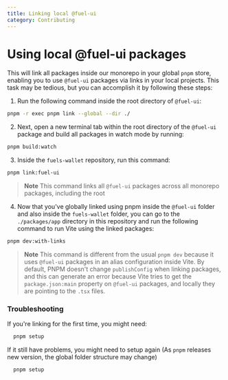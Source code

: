 ```yaml
---
title: Linking local @fuel-ui
category: Contributing
---
```


# Using local @fuel-ui packages

This will link all packages inside our monorepo in your global `pnpm` store, enabling you to use `@fuel-ui` packages via links in your local projects. This task may be tedious, but you can accomplish it by following these steps:

1. Run the following command inside the root directory of `@fuel-ui`:

```sh
pnpm -r exec pnpm link --global --dir ./
```

2. Next, open a new terminal tab within the root directory of the `@fuel-ui` package and build all packages in watch mode by running:

```sh
pnpm build:watch
```

3. Inside the `fuels-wallet` repository, run this command:

```sh
pnpm link:fuel-ui
```

> **Note**
> This command links all `@fuel-ui` packages across all monorepo packages, including the root

4. Now that you've globally linked using pnpm inside the `@fuel-ui` folder and also inside the `fuels-wallet` folder, you can go to the `./packages/app` directory in this repository and run the following command to run Vite using the linked packages:

```sh
pnpm dev:with-links
```

> **Note**
> This command is different from the usual `pnpm dev` because it uses `@fuel-ui` packages in an alias configuration inside Vite. By default, PNPM doesn't change `publishConfig` when linking packages, and this can generate an error because Vite tries to get the `package.json:main` property on `@fuel-ui` packages, and locally they are pointing to the `.tsx` files.

### Troubleshooting

If you're linking for the first time, you might need:

```sh
  pnpm setup
```

If it still have problems, you might need to setup again (As `pnpm` releases new version, the global folder structure may change)

```sh
  pnpm setup
```
